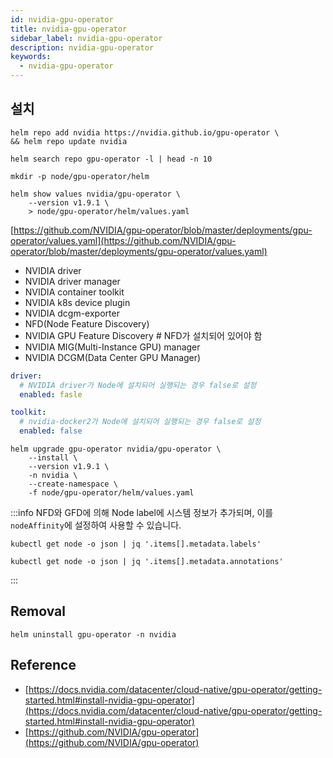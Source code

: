 ```yaml
---
id: nvidia-gpu-operator
title: nvidia-gpu-operator
sidebar_label: nvidia-gpu-operator
description: nvidia-gpu-operator
keywords:
  - nvidia-gpu-operator
---
```


## 설치

```shell
helm repo add nvidia https://nvidia.github.io/gpu-operator \
&& helm repo update nvidia
```

```shell
helm search repo gpu-operator -l | head -n 10
```

```shell
mkdir -p node/gpu-operator/helm
```

```shell
helm show values nvidia/gpu-operator \
    --version v1.9.1 \
    > node/gpu-operator/helm/values.yaml
```

[https://github.com/NVIDIA/gpu-operator/blob/master/deployments/gpu-operator/values.yaml](https://github.com/NVIDIA/gpu-operator/blob/master/deployments/gpu-operator/values.yaml)

- NVIDIA driver
- NVIDIA driver manager
- NVIDIA container toolkit
- NVIDIA k8s device plugin
- NVIDIA dcgm-exporter
- NFD(Node Feature Discovery)
- NVIDIA GPU Feature Discovery # NFD가 설치되어 있어야 함
- NVIDIA MIG(Multi-Instance GPU) manager
- NVIDIA DCGM(Data Center GPU Manager)

```yaml title="node/gpu-operator/helm/values.yaml"
driver:
  # NVIDIA driver가 Node에 설치되어 실행되는 경우 false로 설정
  enabled: fasle

toolkit:
  # nvidia-docker2가 Node에 설치되어 실행되는 경우 false로 설정
  enabled: false
```

```shell
helm upgrade gpu-operator nvidia/gpu-operator \
    --install \
    --version v1.9.1 \
    -n nvidia \
    --create-namespace \
    -f node/gpu-operator/helm/values.yaml
```

:::info
NFD와 GFD에 의해 Node label에 시스템 정보가 추가되며, 이를 `nodeAffinity`에 설정하여 사용할 수 있습니다.

```shell
kubectl get node -o json | jq '.items[].metadata.labels'
```

```shell
kubectl get node -o json | jq '.items[].metadata.annotations'
```

:::

## Removal

```shell
helm uninstall gpu-operator -n nvidia
```

## Reference

- [https://docs.nvidia.com/datacenter/cloud-native/gpu-operator/getting-started.html#install-nvidia-gpu-operator](https://docs.nvidia.com/datacenter/cloud-native/gpu-operator/getting-started.html#install-nvidia-gpu-operator)
- [https://github.com/NVIDIA/gpu-operator](https://github.com/NVIDIA/gpu-operator)
